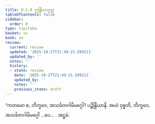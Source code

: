 ```yaml
---
title: 9.1.8 ဣန္ဒြိယသုတ္တ
tableOfContents: false
sidebar:
  order: 8
type: tipitaka
basket: su
book: sn
review:
  current: review
  updated: '2025-10-27T21:49:21.599211'
  updated_by: ''
  notes: ''
  history:
  - state: review
    date: '2025-10-27T21:49:21.599211'
    updated_by: ''
    notes: ''
    previous_state: draft
---
```



<ReviewStatus review={frontmatter.review} showDetails={true} />

<HypothesisAnnotation frontmatter={frontmatter} />

<DynamicBreadcrumb />

<Division number="373" book="sn" e="ch" v="18" p="334">

<Paragraph number="1685" book="sn">
“ကတမော စ, ဘိက္ခဝေ, အသင်္ခတဂါမိမဂ္ဂေါ? ပဉ္စိန္ဒြိယာနိ. အယံ ဝုစ္စတိ, ဘိက္ခဝေ, အသင်္ခတဂါမိမဂ္ဂေါ …ပေ… .

</Paragraph>
</Division>

<Paragraph number="1686" type="center" book="sn">
အဋ္ဌမံ.
</Paragraph>